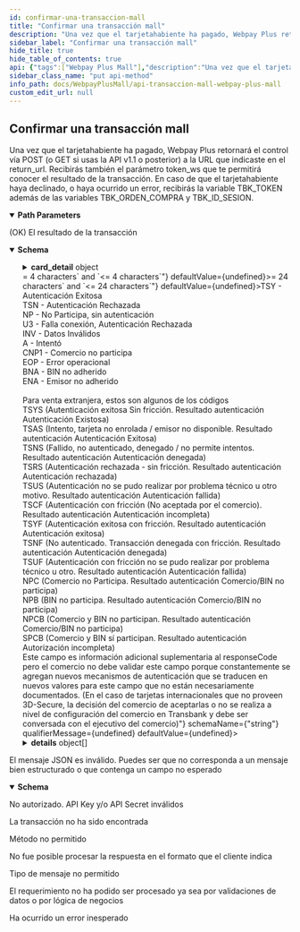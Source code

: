 ```yaml
---
id: confirmar-una-transaccion-mall
title: "Confirmar una transacción mall"
description: "Una vez que el tarjetahabiente ha pagado, Webpay Plus retornará el control vía POST (o GET si usas la API v1.1 o posterior) a la URL que indicaste en el return_url. Recibirás también el parámetro token_ws que te permitirá conocer el resultado de la transacción. En caso de que el tarjetahabiente haya declinado, o haya ocurrido un error, recibirás la variable  TBK_TOKEN además de las variables TBK_ORDEN_COMPRA y TBK_ID_SESION."
sidebar_label: "Confirmar una transacción mall"
hide_title: true
hide_table_of_contents: true
api: {"tags":["Webpay Plus Mall"],"description":"Una vez que el tarjetahabiente ha pagado, Webpay Plus retornará el control vía POST (o GET si usas la API v1.1 o posterior) a la URL que indicaste en el return_url. Recibirás también el parámetro token_ws que te permitirá conocer el resultado de la transacción. En caso de que el tarjetahabiente haya declinado, o haya ocurrido un error, recibirás la variable  TBK_TOKEN además de las variables TBK_ORDEN_COMPRA y TBK_ID_SESION.","parameters":[{"name":"token","in":"path","required":true,"description":"Token de la transacción","schema":{"type":"string","minimum":64,"maximum":64,"example":"e9d555262db0f989e49d724b4db0b0af367cc415cde41f500a776550fc5fddd3"}}],"responses":{"200":{"description":"(OK) El resultado de la transacción","content":{"application/json":{"schema":{"type":"object","properties":{"buy_order":{"type":"string","description":"Es el código único de la orden de compra generada por el comercio mall","example":"ordenCompra12345678","maxLength":26},"session_id":{"type":"string","description":"Identificador de sesión, uso interno de comercio, este valor es devuelto al final de la transacción. Largo máximo 61","example":"sesion1234557545","maxLength":61},"card_detail":{"type":"object","description":"Objeto que representa los datos de la tarjeta de crédito del tarjeta habiente.","properties":{"card_detail.card_number":{"type":"string","description":"4 últimos números de la tarjeta de crédito del tarjetahabiente. Solo para comercios autorizados por Transbank se envía el número completo. Largo máximo 19.","minLength":4,"maxLength":19,"example":6623}}},"accounting_date":{"type":"string","description":"Fecha de la autorización. Largo 4, formato MMDD","maxLength":4,"minLength":4,"example":"MMDD"},"transaction_date":{"type":"string","description":"Fecha y hora de la autorización. Largo 24, formato ISO 8601 (Ej yyyy-mm-ddTHH:mm:ss.xxxZ)","maxLength":24,"minLength":24,"example":"yyyy-mm-ddTHH:mm:ss.xxxZ"},"vci":{"type":"string","description":"Resultado de la autenticación del tarjetahabiente. Algunos de ellos son <br>TSY - Autenticación Exitosa <br>TSN - Autenticación Rechazada <br>NP - No Participa, sin autenticación <br>U3 - Falla conexión, Autenticación Rechazada <br>INV - Datos Inválidos <br>A - Intentó <br>CNP1 - Comercio no participa <br>EOP - Error operacional <br>BNA - BIN no adherido <br>ENA - Emisor no adherido <br> <br>Para venta extranjera, estos son algunos de los códigos <br>TSYS (Autenticación exitosa Sin fricción. Resultado autenticación  Autenticación Existosa) <br>TSAS (Intento, tarjeta no enrolada / emisor no disponible. Resultado autenticación  Autenticación Exitosa) <br>TSNS (Fallido, no autenticado, denegado / no permite intentos. Resultado autenticación  Autenticación denegada) <br>TSRS (Autenticación rechazada - sin fricción. Resultado autenticación  Autenticación rechazada) <br>TSUS (Autenticación no se pudo realizar por problema técnico u otro motivo. Resultado autenticación  Autenticación fallida) <br>TSCF (Autenticación con fricción (No aceptada por el comercio). Resultado autenticación  Autenticación incompleta) <br>TSYF (Autenticación exitosa con fricción. Resultado autenticación  Autenticación exitosa) <br>TSNF (No autenticado. Transacción denegada con fricción. Resultado autenticación  Autenticación denegada) <br>TSUF (Autenticación con fricción no se pudo realizar por problema técnico u otro. Resultado autenticación  Autenticación fallida) <br>NPC (Comercio no Participa. Resultado autenticación  Comercio/BIN no participa) <br>NPB (BIN no participa. Resultado autenticación  Comercio/BIN no participa) <br>NPCB (Comercio y BIN no participan. Resultado autenticación  Comercio/BIN no participa) <br>SPCB (Comercio y BIN sí participan. Resultado autenticación  Autorización incompleta) <br>Este campo es información adicional suplementaria al responseCode pero el comercio no debe validar este campo porque constantemente se agregan nuevos mecanismos de autenticación que se traducen en nuevos valores para este campo que no están necesariamente documentados. (En el caso de tarjetas internacionales que no proveen 3D-Secure, la decisión del comercio de aceptarlas o no se realiza a nivel de configuración del comercio en Transbank y debe ser conversada con el ejecutivo del comercio)","example":"TCY"},"details":{"type":"array","items":{"type":"object","description":"Lista con resultado de cada una de las transacciones enviados en Transaction.create().","properties":{"amount":{"type":"number","description":"Formato número entero para transacciones en peso y decimal para transacciones en dólares. Largo máximo 17","format":"float","example":10000},"status":{"type":"string","description":"Estado de la transacción (INITIALIZED, AUTHORIZED, REVERSED, FAILED, NULLIFIED, PARTIALLY_NULLIFIED, CAPTURED). Largo máximo 64","maxLength":64,"example":"AUTHORIZED"},"authorization_code":{"type":"string","description":"Código de autorización de la transacción Largo máximo 6","maxLength":6,"example":1213},"payment_type_code":{"type":"string","description":"Tipo de pago de la transacción. <br>VD = Venta Débito. <br>VN = Venta Normal. <br>VC = Venta en cuotas. <br>SI = 3 cuotas sin interés. <br>S2 = 2 cuotas sin interés. <br>NC = N Cuotas sin interés <br>VP = Venta Prepago.","example":"VN"},"response_code":{"type":"number","description":"Código de respuesta de la autorización. Valores posibles <br>0 = Transacción aprobada <br>Puedes revisar los códigos de respuesta de rechazo en el siguiente <a href=\"https://www.transbankdevelopers.cl/producto/webpay#codigos-de-respuesta-de-autorizacion\">link</a>","example":0},"installments_amount":{"type":"number","description":"Monto de las cuotas. Largo máximo 17"},"installments_number":{"type":"number","description":"Cantidad de cuotas. Largo máximo 2","example":0},"commerce_code":{"type":"string","description":"Código comercio asignado por Transbank para la tienda perteneciente al mall a la cual corresponde esta transacción. Largo 12.","example":"597055555537","minLength":12,"maxLength":12},"buy_order":{"type":"string","description":"Es el código único de la orden de compra generada por el comercio mall","example":"ordenCompra12345678","maxLength":26}}}},"balance":{"type":"number","description":"Monto restante para un detalle anulado. Largo máximo 17","maximum":100000000000000000,"example":0}},"example":{"buy_order":"415034240","card_detail":{"card_number":"6623"},"accounting_date":"0321","transaction_date":"2019-03-21T15:43:48.523Z","vci":"TSY","details":[{"amount":10000,"status":"AUTHORIZED","authorization_code":"1213","payment_type_code":"VN","response_code":0,"installments_number":0,"commerce_code":"597055555536","buy_order":"505479072"}]}}}}},"400":{"description":"El mensaje JSON es inválido. Puedes ser que no corresponda a un mensaje bien estructurado o que contenga un campo no esperado","content":{"application/json":{"schema":{"type":"object","properties":{"error_message":{"type":"string","example":"token is required"}}}}}},"401":{"description":"No autorizado. API Key y/o API Secret inválidos"},"404":{"description":"La transacción no ha sido encontrada"},"405":{"description":"Método no permitido"},"406":{"description":"No fue posible procesar la respuesta en el formato que el cliente indica"},"415":{"description":"Tipo de mensaje no permitido"},"422":{"description":"El requerimiento no ha podido ser procesado ya sea por validaciones de datos o por lógica de negocios"},"500":{"description":"Ha ocurrido un error inesperado"}},"method":"put","path":"/rswebpaytransaction/api/webpay/v1.2/transactions/{token}","servers":[{"url":"https://webpay3gint.transbank.cl"}],"security":[{"tbkApiKeyId":[],"tbkApiKeySecret":[]}],"securitySchemes":{"tbkApiKeyId":{"type":"apiKey","name":"Tbk-Api-Key-Id","in":"header","description":"Código de comercio"},"tbkApiKeySecret":{"type":"apiKey","name":"Tbk-Api-Key-Secret","in":"header","description":"LLave secreta"}},"info":{"title":"API Transaccion mall - WebPay Plus Mall","description":"Una transacción Mall Normal corresponde a una solicitud de autorización financiera de un conjunto de pagos con tarjetas de crédito o débito, en donde quién realiza el pago ingresa al sitio del comercio, selecciona productos o servicios, y el ingreso asociado a los datos de la tarjeta de crédito o débito lo realiza una única vez en forma segura en Webpay para el conjunto de pagos. Cada pago tendrá su propio resultado, autorizado o rechazado. Revisa más detalles sobre esta modalidad en la documentación","termsOfService":"https://www.transbankdevelopers.cl/termino-y-condiciones","version":"1.0.0"},"postman":{"name":"Confirmar una transacción mall","description":{"content":"Una vez que el tarjetahabiente ha pagado, Webpay Plus retornará el control vía POST (o GET si usas la API v1.1 o posterior) a la URL que indicaste en el return_url. Recibirás también el parámetro token_ws que te permitirá conocer el resultado de la transacción. En caso de que el tarjetahabiente haya declinado, o haya ocurrido un error, recibirás la variable  TBK_TOKEN además de las variables TBK_ORDEN_COMPRA y TBK_ID_SESION.","type":"text/plain"},"url":{"path":["rswebpaytransaction","api","webpay","v1.2","transactions",":token"],"host":["{{baseUrl}}"],"query":[],"variable":[{"disabled":false,"description":{"content":"(Required) Token de la transacción","type":"text/plain"},"type":"any","value":"","key":"token"}]},"header":[{"key":"Accept","value":"application/json"}],"method":"PUT"}}
sidebar_class_name: "put api-method"
info_path: docs/WebpayPlusMall/api-transaccion-mall-webpay-plus-mall
custom_edit_url: null
---
```



## Confirmar una transacción mall



Una vez que el tarjetahabiente ha pagado, Webpay Plus retornará el control vía POST (o GET si usas la API v1.1 o posterior) a la URL que indicaste en el return_url. Recibirás también el parámetro token_ws que te permitirá conocer el resultado de la transacción. En caso de que el tarjetahabiente haya declinado, o haya ocurrido un error, recibirás la variable  TBK_TOKEN además de las variables TBK_ORDEN_COMPRA y TBK_ID_SESION.

<details style={{"marginBottom":"1rem"}} data-collapsed={false} open={true}><summary style={{}}><strong>Path Parameters</strong></summary><div><ul><ParamsItem className={"paramsItem"} param={{"name":"token","in":"path","required":true,"description":"Token de la transacción","schema":{"type":"string","minimum":64,"maximum":64,"example":"e9d555262db0f989e49d724b4db0b0af367cc415cde41f500a776550fc5fddd3"}}}></ParamsItem></ul></div></details><div><ApiTabs><TabItem label={"200"} value={"200"}><div>

(OK) El resultado de la transacción

</div><div><MimeTabs schemaType={"response"}><TabItem label={"application/json"} value={"application/json"}><SchemaTabs><TabItem label={"Schema"} value={"Schema"}><details style={{}} data-collapsed={false} open={true}><summary style={{"textAlign":"left"}}><strong>Schema</strong></summary><div style={{"textAlign":"left","marginLeft":"1rem"}}></div><ul style={{"marginLeft":"1rem"}}><SchemaItem collapsible={false} name={"buy_order"} required={false} deprecated={undefined} schemaDescription={"Es el código único de la orden de compra generada por el comercio mall"} schemaName={"string"} qualifierMessage={"**Possible values:** `<= 26 characters`"} defaultValue={undefined}></SchemaItem><SchemaItem collapsible={false} name={"session_id"} required={false} deprecated={undefined} schemaDescription={"Identificador de sesión, uso interno de comercio, este valor es devuelto al final de la transacción. Largo máximo 61"} schemaName={"string"} qualifierMessage={"**Possible values:** `<= 61 characters`"} defaultValue={undefined}></SchemaItem><SchemaItem collapsible={true} className={"schemaItem"}><details style={{}}><summary style={{}}><strong>card_detail</strong><span style={{"opacity":"0.6"}}> object</span></summary><div style={{"marginLeft":"1rem"}}><div style={{"marginTop":".5rem","marginBottom":".5rem"}}>

Objeto que representa los datos de la tarjeta de crédito del tarjeta habiente.

</div><SchemaItem collapsible={false} name={"card_detail.card_number"} required={false} deprecated={undefined} schemaDescription={"4 últimos números de la tarjeta de crédito del tarjetahabiente. Solo para comercios autorizados por Transbank se envía el número completo. Largo máximo 19."} schemaName={"string"} qualifierMessage={"**Possible values:** `>= 4 characters` and `<= 19 characters`"} defaultValue={undefined}></SchemaItem></div></details></SchemaItem><SchemaItem collapsible={false} name={"accounting_date"} required={false} deprecated={undefined} schemaDescription={"Fecha de la autorización. Largo 4, formato MMDD"} schemaName={"string"} qualifierMessage={"**Possible values:** `>= 4 characters` and `<= 4 characters`"} defaultValue={undefined}></SchemaItem><SchemaItem collapsible={false} name={"transaction_date"} required={false} deprecated={undefined} schemaDescription={"Fecha y hora de la autorización. Largo 24, formato ISO 8601 (Ej yyyy-mm-ddTHH:mm:ss.xxxZ)"} schemaName={"string"} qualifierMessage={"**Possible values:** `>= 24 characters` and `<= 24 characters`"} defaultValue={undefined}></SchemaItem><SchemaItem collapsible={false} name={"vci"} required={false} deprecated={undefined} schemaDescription={"Resultado de la autenticación del tarjetahabiente. Algunos de ellos son <br>TSY - Autenticación Exitosa <br>TSN - Autenticación Rechazada <br>NP - No Participa, sin autenticación <br>U3 - Falla conexión, Autenticación Rechazada <br>INV - Datos Inválidos <br>A - Intentó <br>CNP1 - Comercio no participa <br>EOP - Error operacional <br>BNA - BIN no adherido <br>ENA - Emisor no adherido <br> <br>Para venta extranjera, estos son algunos de los códigos <br>TSYS (Autenticación exitosa Sin fricción. Resultado autenticación  Autenticación Existosa) <br>TSAS (Intento, tarjeta no enrolada / emisor no disponible. Resultado autenticación  Autenticación Exitosa) <br>TSNS (Fallido, no autenticado, denegado / no permite intentos. Resultado autenticación  Autenticación denegada) <br>TSRS (Autenticación rechazada - sin fricción. Resultado autenticación  Autenticación rechazada) <br>TSUS (Autenticación no se pudo realizar por problema técnico u otro motivo. Resultado autenticación  Autenticación fallida) <br>TSCF (Autenticación con fricción (No aceptada por el comercio). Resultado autenticación  Autenticación incompleta) <br>TSYF (Autenticación exitosa con fricción. Resultado autenticación  Autenticación exitosa) <br>TSNF (No autenticado. Transacción denegada con fricción. Resultado autenticación  Autenticación denegada) <br>TSUF (Autenticación con fricción no se pudo realizar por problema técnico u otro. Resultado autenticación  Autenticación fallida) <br>NPC (Comercio no Participa. Resultado autenticación  Comercio/BIN no participa) <br>NPB (BIN no participa. Resultado autenticación  Comercio/BIN no participa) <br>NPCB (Comercio y BIN no participan. Resultado autenticación  Comercio/BIN no participa) <br>SPCB (Comercio y BIN sí participan. Resultado autenticación  Autorización incompleta) <br>Este campo es información adicional suplementaria al responseCode pero el comercio no debe validar este campo porque constantemente se agregan nuevos mecanismos de autenticación que se traducen en nuevos valores para este campo que no están necesariamente documentados. (En el caso de tarjetas internacionales que no proveen 3D-Secure, la decisión del comercio de aceptarlas o no se realiza a nivel de configuración del comercio en Transbank y debe ser conversada con el ejecutivo del comercio)"} schemaName={"string"} qualifierMessage={undefined} defaultValue={undefined}></SchemaItem><SchemaItem collapsible={true} className={"schemaItem"}><details style={{}}><summary style={{}}><strong>details</strong><span style={{"opacity":"0.6"}}> object[]</span></summary><div style={{"marginLeft":"1rem"}}><SchemaItem collapsible={false} name={"amount"} required={false} deprecated={undefined} schemaDescription={"Formato número entero para transacciones en peso y decimal para transacciones en dólares. Largo máximo 17"} schemaName={"float"} qualifierMessage={undefined} defaultValue={undefined}></SchemaItem><SchemaItem collapsible={false} name={"status"} required={false} deprecated={undefined} schemaDescription={"Estado de la transacción (INITIALIZED, AUTHORIZED, REVERSED, FAILED, NULLIFIED, PARTIALLY_NULLIFIED, CAPTURED). Largo máximo 64"} schemaName={"string"} qualifierMessage={"**Possible values:** `<= 64 characters`"} defaultValue={undefined}></SchemaItem><SchemaItem collapsible={false} name={"authorization_code"} required={false} deprecated={undefined} schemaDescription={"Código de autorización de la transacción Largo máximo 6"} schemaName={"string"} qualifierMessage={"**Possible values:** `<= 6 characters`"} defaultValue={undefined}></SchemaItem><SchemaItem collapsible={false} name={"payment_type_code"} required={false} deprecated={undefined} schemaDescription={"Tipo de pago de la transacción. <br>VD = Venta Débito. <br>VN = Venta Normal. <br>VC = Venta en cuotas. <br>SI = 3 cuotas sin interés. <br>S2 = 2 cuotas sin interés. <br>NC = N Cuotas sin interés <br>VP = Venta Prepago."} schemaName={"string"} qualifierMessage={undefined} defaultValue={undefined}></SchemaItem><SchemaItem collapsible={false} name={"response_code"} required={false} deprecated={undefined} schemaDescription={"Código de respuesta de la autorización. Valores posibles <br>0 = Transacción aprobada <br>Puedes revisar los códigos de respuesta de rechazo en el siguiente <a href=\"https://www.transbankdevelopers.cl/producto/webpay#codigos-de-respuesta-de-autorizacion\">link</a>"} schemaName={"number"} qualifierMessage={undefined} defaultValue={undefined}></SchemaItem><SchemaItem collapsible={false} name={"installments_amount"} required={false} deprecated={undefined} schemaDescription={"Monto de las cuotas. Largo máximo 17"} schemaName={"number"} qualifierMessage={undefined} defaultValue={undefined}></SchemaItem><SchemaItem collapsible={false} name={"installments_number"} required={false} deprecated={undefined} schemaDescription={"Cantidad de cuotas. Largo máximo 2"} schemaName={"number"} qualifierMessage={undefined} defaultValue={undefined}></SchemaItem><SchemaItem collapsible={false} name={"commerce_code"} required={false} deprecated={undefined} schemaDescription={"Código comercio asignado por Transbank para la tienda perteneciente al mall a la cual corresponde esta transacción. Largo 12."} schemaName={"string"} qualifierMessage={"**Possible values:** `>= 12 characters` and `<= 12 characters`"} defaultValue={undefined}></SchemaItem><SchemaItem collapsible={false} name={"buy_order"} required={false} deprecated={undefined} schemaDescription={"Es el código único de la orden de compra generada por el comercio mall"} schemaName={"string"} qualifierMessage={"**Possible values:** `<= 26 characters`"} defaultValue={undefined}></SchemaItem></div></details></SchemaItem><SchemaItem collapsible={false} name={"balance"} required={false} deprecated={undefined} schemaDescription={"Monto restante para un detalle anulado. Largo máximo 17"} schemaName={"number"} qualifierMessage={"**Possible values:** `<= 100000000000000000`"} defaultValue={undefined}></SchemaItem></ul></details></TabItem><TabItem label={"Example (from schema)"} value={"Example (from schema)"}><ResponseSamples responseExample={"{\n  \"buy_order\": \"415034240\",\n  \"card_detail\": {\n    \"card_number\": \"6623\"\n  },\n  \"accounting_date\": \"0321\",\n  \"transaction_date\": \"2019-03-21T15:43:48.523Z\",\n  \"vci\": \"TSY\",\n  \"details\": [\n    {\n      \"amount\": 10000,\n      \"status\": \"AUTHORIZED\",\n      \"authorization_code\": \"1213\",\n      \"payment_type_code\": \"VN\",\n      \"response_code\": 0,\n      \"installments_number\": 0,\n      \"commerce_code\": \"597055555536\",\n      \"buy_order\": \"505479072\"\n    }\n  ]\n}"} language={"json"}></ResponseSamples></TabItem></SchemaTabs></TabItem></MimeTabs></div></TabItem><TabItem label={"400"} value={"400"}><div>

El mensaje JSON es inválido. Puedes ser que no corresponda a un mensaje bien estructurado o que contenga un campo no esperado

</div><div><MimeTabs schemaType={"response"}><TabItem label={"application/json"} value={"application/json"}><SchemaTabs><TabItem label={"Schema"} value={"Schema"}><details style={{}} data-collapsed={false} open={true}><summary style={{"textAlign":"left"}}><strong>Schema</strong></summary><div style={{"textAlign":"left","marginLeft":"1rem"}}></div><ul style={{"marginLeft":"1rem"}}><SchemaItem collapsible={false} name={"error_message"} required={false} deprecated={undefined} schemaDescription={undefined} schemaName={"string"} qualifierMessage={undefined} defaultValue={undefined}></SchemaItem></ul></details></TabItem><TabItem label={"Example (from schema)"} value={"Example (from schema)"}><ResponseSamples responseExample={"{\n  \"error_message\": \"token is required\"\n}"} language={"json"}></ResponseSamples></TabItem></SchemaTabs></TabItem></MimeTabs></div></TabItem><TabItem label={"401"} value={"401"}><div>

No autorizado. API Key y/o API Secret inválidos

</div><div></div></TabItem><TabItem label={"404"} value={"404"}><div>

La transacción no ha sido encontrada

</div><div></div></TabItem><TabItem label={"405"} value={"405"}><div>

Método no permitido

</div><div></div></TabItem><TabItem label={"406"} value={"406"}><div>

No fue posible procesar la respuesta en el formato que el cliente indica

</div><div></div></TabItem><TabItem label={"415"} value={"415"}><div>

Tipo de mensaje no permitido

</div><div></div></TabItem><TabItem label={"422"} value={"422"}><div>

El requerimiento no ha podido ser procesado ya sea por validaciones de datos o por lógica de negocios

</div><div></div></TabItem><TabItem label={"500"} value={"500"}><div>

Ha ocurrido un error inesperado

</div><div></div></TabItem></ApiTabs></div>
      